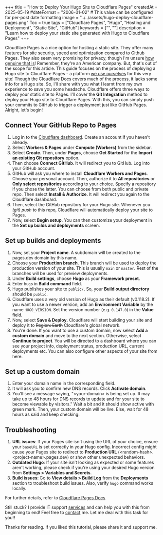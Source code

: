 +++
title = "How to Deploy Your Hugo Site to Cloudflare Pages"
createdAt = 2025-05-19
#dateFormat = "2006-01-02" # This value can be configured for per-post date formatting
image = "../../assets/hugo-deploy-cloudflare-pages.png"
Toc = true
tags = ["Cloudflare Pages", "Hugo", "Hosting and Deployment", "Static Site", "GitHub"]
keywords = ["", ""]
description = "Learn how to deploy your static site generated with Hugo to Cloudflare Pages"
+++

Cloudflare Pages is a nice option for hosting a static site. They offer many features for site security, speed and optimization compared to Github Pages. They also seem very promising for privacy, though I'm unsure [how genuine that is](https://www.simpleanalytics.com/blog/why-simple-analytics-is-a-great-alternative-to-cloudflare-web-analytics#privacy)! Remember, they're an American company. But, that's out of the scope for this article. This guide focuses on the process of deploying a Hugo site to Cloudflare Pages - a platform [we use ourselves](https://blog.khalidrafi.me/en/privacy) for this very site! Though the Cloudflare Docs covers much of the process, it lacks some info for a Hugo site. So, I'll share with you what I learnt from my own experience to save you some headache. Cloudflare offers three ways to deploy your static site to Pages. I'll cover the **Git Integration** method to deploy your Hugo site to Cloudflare Pages. With this, you can simply push your commits to GitHub to trigger a deployment just like GitHub Pages. Alright, let's begin!

## Connect Your GitHub Repo to Pages

1. Log in to the [Cloudflare dashboard](https://dash.cloudflare.com/). Create an account if you haven't already.
2. Select **Workers & Pages** under **Compute (Workers)** from the sidebar.
3. Select **Create**. Then, under **Pages**, choose **Get Started** for the **Import an existing Git repository** option.
4. Then choose **Connect GitHub**. It will redirect you to GitHub. Log into your GitHub account.
5. GitHub will ask you where to install **Cloudflare Workers and Pages**. Choose your personal account. Then, authorize it to **All repositories** or **Only select repositories** according to your choice. Specify a repository if you chose the latter. You can choose from both public and private repo. Then select **Install & Authorize**. It will redirect you again to the Cloudflare dashboard.
6. Then, select the GitHub repository for your Hugo site. Whenever you _(git) push_ to this repo, Cloudflare will automatically deploy your site to Pages.
7. Now, select **Begin setup**. You can then customize your deployment in the **Set up builds and deployments** screen.

## Set up builds and deployments

1. Now, set your **Project name**. A subdomain will be created to the pages.dev domain by this name.
2. Choose your **Production branch**. This branch will be used to deploy the production version of your site. This is usually `main` or `master`. Rest of the branches will be used for preview deployments.
3. Under **Build settings**, choose **Hugo** as your **Framework preset**.
4. Enter `hugo` in **Build command** field.
5. Hugo publishes your site to `public/`. So, your **Build output directory** should be `public`.
6. Cloudflare uses a very old version of Hugo as their default (v0.118.2). If you want to use a newer version, add an **Environment Variable** by the name `HUGO_VERSION`. Set the version number (e.g. `0.147.0`) in the **Value** field.
7. Now, select **Save & Deploy**. Cloudflare will start building your site and deploy it to ~~Region: Earth~~ Cloudflare's global network.
8. You're done. If you want to use a custom domain, now select **Add a custom domain** and move to the next section. Otherwise, select **Continue to project**. You will be directed to a dashboard where you can see your project info, deployment status, production URL, current deployments etc. You can also configure other aspects of your site from here.

## Set up a custom domain

1. Enter your domain name in the corresponding field.
2. It will ask you to confirm new DNS records. Click **Activate domain**.
3. You'll see a message saying, "\<your-domain\> is being set up. It may take up to 48 hours for DNS records to update and for your site to become viewable by visitors." Wait a bit and it should show active with green mark. Then, your custom domain will be live. Else, wait for 48 hours as said and keep checking.

## Troubleshooting

1. **URL issues**: If your Pages site isn't using the URL of your choice, ensure your `baseURL` is set correctly in your Hugo config. Incorrect config might cause your Pages site to redirect to **Production URL** (\<random-hash\>.\<project-name\>.pages.dev) or show other unexpected behaviors.
2. **Outdated Hugo**: If your site isn't looking as expected or some features aren't working, please check if you're using your desired Hugo version from **Settings > Variables and Secrets**.
3. **Build issues**: Go to **View details > Build Log** from the **Deployments** section to troubleshoot build issues. Also, verify `hugo` command works locally.

For further details, refer to [Cloudflare Pages Docs](https://developers.cloudflare.com/pages).

Still stuck? I provide IT support [services](../services) and can help you with this from beginning to end! Feel free to [contact](../services/#contact) me. Let me deal with this task for you!!

Thanks for reading. If you liked this tutorial, please share it and support me.
